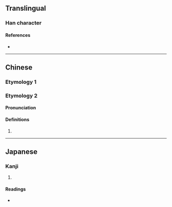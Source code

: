 {{character info}}
==Translingual==

===Han character===
{{Han char|rn=85|rad=水|as=12|sn=15|four=36146|canj=ERRJ|ids=⿰氵單}}

====References====
* {{Han ref|kx=0650.120|dkj=18270|dj=1060.140|hdz=31741.030|uh=6F6C|ud=28524|bh=E649|bd=58953}}

----

==Chinese==
{{zh-forms|s=𬈁}}

===Etymology 1===
{{zh-see|灘|a}}

===Etymology 2===

====Pronunciation====
{{zh-pron
|m=shàn
|c=
|ma=
|cat=n,v
}}

====Definitions====
{{zh-hanzi}}

# {{zh-only|涴潬}}

----

==Japanese==

===Kanji===
{{ja-kanji|grade=|rs=水12}}

# {{rfdef|ja|sort=水12}}

====Readings====
* {{ja-readings|on=[[たん]] (tan), [[せん]] (sen), [[ぜん]] (zen)|kun=[[す]] (su)}}